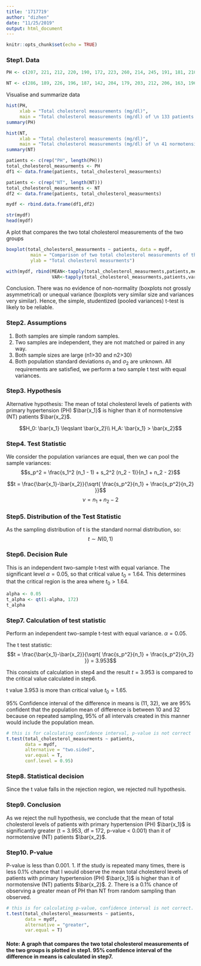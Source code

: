 ```yaml
---
title: '1717719'
author: "dizhen"
date: "11/25/2019"
output: html_document
---
```


```r
knitr::opts_chunk$set(echo = TRUE)
```

### Step1. Data

```r
PH <- c(207, 221, 212, 220, 190, 172, 223, 260, 214, 245, 191, 181, 210, 215, 171, 221, 217, 265, 206, 261, 203, 208, 206, 247, 182, 241, 202, 198, 221, 162, 208, 218, 210, 199, 182, 199, 216, 211, 196, 225, 185, 168, 274, 239, 203, 235, 168, 223, 199, 195, 214, 214, 175, 244, 178, 134, 203, 203, 214, 240, 226, 280, 168, 236, 222, 222, 203, 178, 249, 117, 213, 225, 217, 212, 252, 272, 227, 200, 259, 203, 185, 239, 226, 189, 245, 181, 265, 207, 235, 218, 238, 228, 232, 239, 152, 141, 226, 182, 239, 231, 203, 236, 215, 210, 237, 222, 195, 239, 203, 221, 284, 210, 188, 180, 183, 207, 237, 276, 266, 224, 231, 226, 258, 251, 222, 224, 214, 212, 174, 206, 260, 201, 219)

NT <- c(286, 189, 226, 196, 187, 142, 204, 179, 203, 212, 206, 163, 196, 196, 168, 189, 229, 142, 184, 168, 186, 121, 281, 203, 177, 135, 179, 161, 194, 206, 219, 173, 189, 194, 196, 212, 168, 188, 232, 242, 200)
```

Visualise and summarize data
```r
hist(PH,
     xlab = "Total cholesterol measurements (mg/dl)",
     main = "Total cholesterol measurements (mg/dl) of \n 133 patients with primary hypertension")
summary(PH)
```

```r
hist(NT,
     xlab = "Total cholesterol measurements (mg/dl)",
     main = "Total cholesterol measurements (mg/dl) of \n 41 normotensive patients.")
summary(NT)
```


```r
patients <- c(rep("PH", length(PH)))
total_cholesterol_measurments <- PH
df1 <- data.frame(patients, total_cholesterol_measurments)

patients <- c(rep("NT", length(NT)))
total_cholesterol_measurments <- NT
df2 <- data.frame(patients, total_cholesterol_measurments)

mydf <- rbind.data.frame(df1,df2)
```

```r
str(mydf)
head(mydf)
```
A plot that compares the two total cholesterol measurements of the two groups

```r
boxplot(total_cholesterol_measurments ~ patients, data = mydf,
         main = "Comparison of two total cholesterol measurements of the two groups",
         ylab = "Total cholesterol measurments")
```
```r
with(mydf, rbind(MEAN<-tapply(total_cholesterol_measurments,patients,mean), 
                 VAR<-tapply(total_cholesterol_measurments,patients,var)))

```
Conclusion. There was no evidence of non-normality (boxplots not grossly asymmetrical) or unequal variance (boxplots very similar size and variances very similar). Hence, the simple, studentized (pooled variances) t-test is likely to be reliable.

### Step2. Assumptions
1. Both samples are simple random samples.
2. Two samples are independent, they are not matched or paired in any way.
3. Both sample sizes are large (n1>30 and n2>30)
4. Both population standard deviations $\sigma_1$ and $\sigma_2$ are unknown.
All requirements are satisfied, we perform a two sample t test with equal variances.

### Step3. Hypothesis
Alternative hypothesis: The mean of total cholesterol levels of patients with primary hypertension (PH) $\bar{x_1}$ is higher than it of normotensive (NT) patients $\bar{x_2}$.

$$H_0: \bar{x_1} \leqslant \bar{x_2}\\
H_A: \bar{x_1} > \bar{x_2}$$


### Step4. Test Statistic
We consider the population variances are equal, then we can pool the sample variances:
$$s_p^2 = \frac{s_1^2 (n_1 - 1) + s_2^2 (n_2 - 1)}{n_1 + n_2 - 2}$$

$$t = \frac{\bar{x_1}-\bar{x_2}}{\sqrt{ \frac{s_p^2}{n_1} + \frac{s_p^2}{n_2} }}$$
$$\nu = n_1 + n_2 -2$$

### Step5. Distribution of the Test Statistic
As the sampling distribution of t is the standard normal distribution, so:
$$t \sim N(0,1)$$

### Step6. Decision Rule
This is an independent two-sample t-test with equal variance. The significant level $\alpha = 0.05$, so that critical value $t_0 = 1.64$. This determines that the critical region is the area where $t_0 > 1.64$. 
```r
alpha <- 0.05
t_alpha <- qt(1-alpha, 172)
t_alpha
```

### Step7. Calculation of test statistic

Perform an independent two-sample t-test with equal variance.  $\alpha = 0.05$.

The t test statistic: $$t = \frac{\bar{x_1}-\bar{x_2}}{\sqrt{ \frac{s_p^2}{n_1} + \frac{s_p^2}{n_2} }} = 3.953$$


This consists of calculation in step4 and the result $t = 3.953$ is compared to the critical value calculated in step6.

t value 3.953 is more than critical value $t_0 = 1.65$.

95% Confidence interval of the difference in means is (11, 32), we are 95% confident that the population mean of difference is between 10 and 32 because on repeated sampling, 95% of all intervals created in this manner would include the population mean.

```r
# this is for calculating confidence interval, p-value is not correct
t.test(total_cholesterol_measurments ~ patients, 
       data = mydf, 
       alternative = "two.sided",
       var.equal = T,
       conf.level = 0.95)
```
### Step8. Statistical decision
Since the t value falls in the rejection region, we rejected null hypothesis.

### Step9. Conclusion
As we reject the null hypothesis, we conclude that the mean of total cholesterol levels of patients with primary hypertension (PH) $\bar{x_1}$ is significantly greater (t = 3.953, df = 172, p-value < 0.001) than it of normotensive (NT) patients $\bar{x_2}$.

### Step10. P-value
P-value is less than 0.001. 
1. If the study is repeated many times, there is less 0.1% chance that I would observe the mean total cholesterol levels of patients with primary hypertension (PH) $\bar{x_1}$ is higher than it of normotensive (NT) patients $\bar{x_2}$.
2. There is a 0.1% chance of observing a greater mean of PH than NT from random sampling than observed.

```r
# this is for calculating p-value, confidence interval is not correct.
t.test(total_cholesterol_measurments ~ patients, 
       data = mydf, 
       alternative = "greater",
       var.equal = T)
```

#### Note: A graph that compares the two total cholesterol measurements of the two groups is plotted in step1. 95% confidence interval of the difference in means is calculated in step7.



